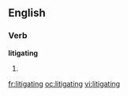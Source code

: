 ==English==

===Verb===
'''litigating'''

# {{present participle of|[[litigate]]}}

[[fr:litigating]]
[[oc:litigating]]
[[vi:litigating]]